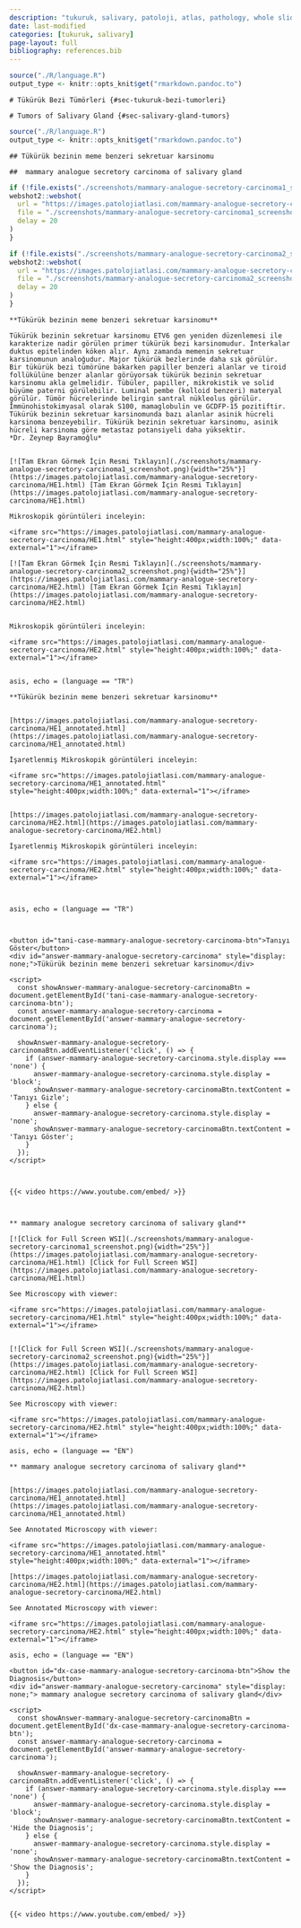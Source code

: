 ```yaml
---
description: "tukuruk, salivary, patoloji, atlas, pathology, whole slide image"
date: last-modified
categories: [tukuruk, salivary]
page-layout: full
bibliography: references.bib
---
```


```r

source("./R/language.R")
output_type <- knitr::opts_knit$get("rmarkdown.pandoc.to")

```

```asis

# Tükürük Bezi Tümörleri {#sec-tukuruk-bezi-tumorleri} 

```

```asis

# Tumors of Salivary Gland {#sec-salivary-gland-tumors} 

```

```r

source("./R/language.R")
output_type <- knitr::opts_knit$get("rmarkdown.pandoc.to")

```

```asis

## Tükürük bezinin meme benzeri sekretuar karsinomu

```

```asis

##  mammary analogue secretory carcinoma of salivary gland

```

```r
if (!file.exists("./screenshots/mammary-analogue-secretory-carcinoma1_screenshot.png")) {
webshot2::webshot(
  url = "https://images.patolojiatlasi.com/mammary-analogue-secretory-carcinoma/HE1.html",
  file = "./screenshots/mammary-analogue-secretory-carcinoma1_screenshot.png",
  delay = 20
)
}
```


```r
if (!file.exists("./screenshots/mammary-analogue-secretory-carcinoma2_screenshot.png")) {
webshot2::webshot(
  url = "https://images.patolojiatlasi.com/mammary-analogue-secretory-carcinoma/HE2.html",
  file = "./screenshots/mammary-analogue-secretory-carcinoma2_screenshot.png",
  delay = 20
)
}
```



```asis

**Tükürük bezinin meme benzeri sekretuar karsinomu**

Tükürük bezinin sekretuar karsinomu ETV6 gen yeniden düzenlemesi ile karakterize nadir görülen primer tükürük bezi karsinomudur. İnterkalar duktus epitelinden köken alır. Aynı zamanda memenin sekretuar karsinomunun analoğudur. Major tükürük bezlerinde daha sık görülür. Bir tükürük bezi tümörüne bakarken papiller benzeri alanlar ve tiroid follükülüne benzer alanlar görüyorsak tükürük bezinin sekretuar karsinomu akla gelmelidir. Tübüler, papiller, mikrokistik ve solid büyüme paterni görülebilir. Luminal pembe (kolloid benzeri) materyal görülür. Tümör hücrelerinde belirgin santral nükleolus görülür.  İmmünohistokimyasal olarak S100, mamaglobulin ve GCDFP-15 pozitiftir. Tükürük bezinin sekretuar karsinomunda bazı alanlar asinik hücreli karsinoma benzeyebilir. Tükürük bezinin sekretuar karsinomu, asinik hücreli karsinoma göre metastaz potansiyeli daha yüksektir.  
*Dr. Zeynep Bayramoğlu*


[![Tam Ekran Görmek İçin Resmi Tıklayın](./screenshots/mammary-analogue-secretory-carcinoma1_screenshot.png){width="25%"}](https://images.patolojiatlasi.com/mammary-analogue-secretory-carcinoma/HE1.html) [Tam Ekran Görmek İçin Resmi Tıklayın](https://images.patolojiatlasi.com/mammary-analogue-secretory-carcinoma/HE1.html)

```


```asis

Mikroskopik görüntüleri inceleyin:

<iframe src="https://images.patolojiatlasi.com/mammary-analogue-secretory-carcinoma/HE1.html" style="height:400px;width:100%;" data-external="1"></iframe>

[![Tam Ekran Görmek İçin Resmi Tıklayın](./screenshots/mammary-analogue-secretory-carcinoma2_screenshot.png){width="25%"}](https://images.patolojiatlasi.com/mammary-analogue-secretory-carcinoma/HE2.html) [Tam Ekran Görmek İçin Resmi Tıklayın](https://images.patolojiatlasi.com/mammary-analogue-secretory-carcinoma/HE2.html)


```


```asis

Mikroskopik görüntüleri inceleyin:

<iframe src="https://images.patolojiatlasi.com/mammary-analogue-secretory-carcinoma/HE2.html" style="height:400px;width:100%;" data-external="1"></iframe>


```

```comment
asis, echo = (language == "TR")

**Tükürük bezinin meme benzeri sekretuar karsinomu**


[https://images.patolojiatlasi.com/mammary-analogue-secretory-carcinoma/HE1_annotated.html](https://images.patolojiatlasi.com/mammary-analogue-secretory-carcinoma/HE1_annotated.html)

```


```asis

İşaretlenmiş Mikroskopik görüntüleri inceleyin:

<iframe src="https://images.patolojiatlasi.com/mammary-analogue-secretory-carcinoma/HE1_annotated.html" style="height:400px;width:100%;" data-external="1"></iframe>


[https://images.patolojiatlasi.com/mammary-analogue-secretory-carcinoma/HE2.html](https://images.patolojiatlasi.com/mammary-analogue-secretory-carcinoma/HE2.html)

```


```asis

İşaretlenmiş Mikroskopik görüntüleri inceleyin:

<iframe src="https://images.patolojiatlasi.com/mammary-analogue-secretory-carcinoma/HE2.html" style="height:400px;width:100%;" data-external="1"></iframe>



```

```comment
asis, echo = (language == "TR")



<button id="tani-case-mammary-analogue-secretory-carcinoma-btn">Tanıyı Göster</button>
<div id="answer-mammary-analogue-secretory-carcinoma" style="display: none;">Tükürük bezinin meme benzeri sekretuar karsinomu</div>

<script>
  const showAnswer-mammary-analogue-secretory-carcinomaBtn = document.getElementById('tani-case-mammary-analogue-secretory-carcinoma-btn');
  const answer-mammary-analogue-secretory-carcinoma = document.getElementById('answer-mammary-analogue-secretory-carcinoma');

  showAnswer-mammary-analogue-secretory-carcinomaBtn.addEventListener('click', () => {
    if (answer-mammary-analogue-secretory-carcinoma.style.display === 'none') {
      answer-mammary-analogue-secretory-carcinoma.style.display = 'block';
      showAnswer-mammary-analogue-secretory-carcinomaBtn.textContent = 'Tanıyı Gizle';
    } else {
      answer-mammary-analogue-secretory-carcinoma.style.display = 'none';
      showAnswer-mammary-analogue-secretory-carcinomaBtn.textContent = 'Tanıyı Göster';
    }
  });
</script>



{{< video https://www.youtube.com/embed/ >}}



```

```asis

** mammary analogue secretory carcinoma of salivary gland**

[![Click for Full Screen WSI](./screenshots/mammary-analogue-secretory-carcinoma1_screenshot.png){width="25%"}](https://images.patolojiatlasi.com/mammary-analogue-secretory-carcinoma/HE1.html) [Click for Full Screen WSI](https://images.patolojiatlasi.com/mammary-analogue-secretory-carcinoma/HE1.html)

```

```asis

See Microscopy with viewer: 

<iframe src="https://images.patolojiatlasi.com/mammary-analogue-secretory-carcinoma/HE1.html" style="height:400px;width:100%;" data-external="1"></iframe>


[![Click for Full Screen WSI](./screenshots/mammary-analogue-secretory-carcinoma2_screenshot.png){width="25%"}](https://images.patolojiatlasi.com/mammary-analogue-secretory-carcinoma/HE2.html) [Click for Full Screen WSI](https://images.patolojiatlasi.com/mammary-analogue-secretory-carcinoma/HE2.html)

```

```asis

See Microscopy with viewer: 

<iframe src="https://images.patolojiatlasi.com/mammary-analogue-secretory-carcinoma/HE2.html" style="height:400px;width:100%;" data-external="1"></iframe>

```

```comment
asis, echo = (language == "EN")

** mammary analogue secretory carcinoma of salivary gland**


[https://images.patolojiatlasi.com/mammary-analogue-secretory-carcinoma/HE1_annotated.html](https://images.patolojiatlasi.com/mammary-analogue-secretory-carcinoma/HE1_annotated.html)

See Annotated Microscopy with viewer: 

<iframe src="https://images.patolojiatlasi.com/mammary-analogue-secretory-carcinoma/HE1_annotated.html" style="height:400px;width:100%;" data-external="1"></iframe>

[https://images.patolojiatlasi.com/mammary-analogue-secretory-carcinoma/HE2.html](https://images.patolojiatlasi.com/mammary-analogue-secretory-carcinoma/HE2.html)

See Annotated Microscopy with viewer: 

<iframe src="https://images.patolojiatlasi.com/mammary-analogue-secretory-carcinoma/HE2.html" style="height:400px;width:100%;" data-external="1"></iframe>

```

```comment
asis, echo = (language == "EN")

<button id="dx-case-mammary-analogue-secretory-carcinoma-btn">Show the Diagnosis</button>
<div id="answer-mammary-analogue-secretory-carcinoma" style="display: none;"> mammary analogue secretory carcinoma of salivary gland</div>

<script>
  const showAnswer-mammary-analogue-secretory-carcinomaBtn = document.getElementById('dx-case-mammary-analogue-secretory-carcinoma-btn');
  const answer-mammary-analogue-secretory-carcinoma = document.getElementById('answer-mammary-analogue-secretory-carcinoma');

  showAnswer-mammary-analogue-secretory-carcinomaBtn.addEventListener('click', () => {
    if (answer-mammary-analogue-secretory-carcinoma.style.display === 'none') {
      answer-mammary-analogue-secretory-carcinoma.style.display = 'block';
      showAnswer-mammary-analogue-secretory-carcinomaBtn.textContent = 'Hide the Diagnosis';
    } else {
      answer-mammary-analogue-secretory-carcinoma.style.display = 'none';
      showAnswer-mammary-analogue-secretory-carcinomaBtn.textContent = 'Show the Diagnosis';
    }
  });
</script>


{{< video https://www.youtube.com/embed/ >}}



```
